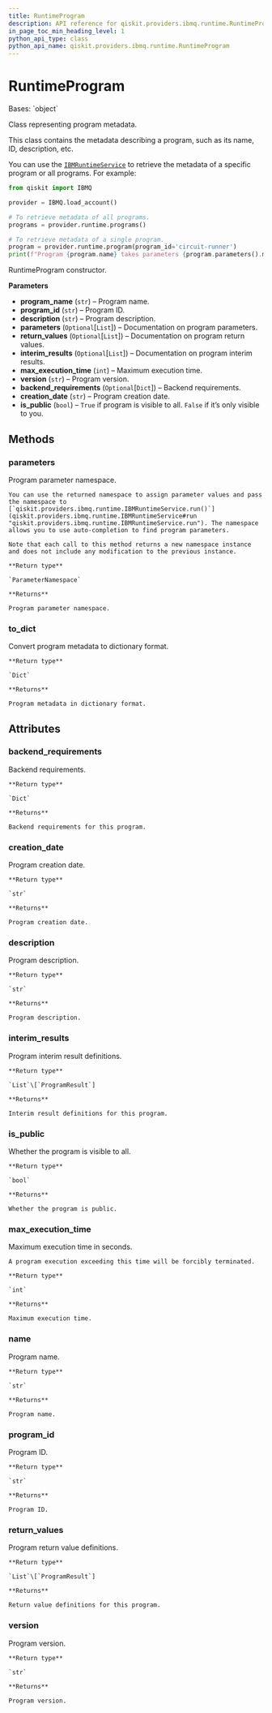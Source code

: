 ```yaml
---
title: RuntimeProgram
description: API reference for qiskit.providers.ibmq.runtime.RuntimeProgram
in_page_toc_min_heading_level: 1
python_api_type: class
python_api_name: qiskit.providers.ibmq.runtime.RuntimeProgram
---
```


# RuntimeProgram

<Class id="qiskit.providers.ibmq.runtime.RuntimeProgram" github="https://github.com/qiskit/qiskit-ibmq-provider/tree/stable/0.16/qiskit/providers/ibmq/runtime/runtime_program.py" signature="RuntimeProgram(program_name, program_id, description, parameters=None, return_values=None, interim_results=None, max_execution_time=0, version='0', backend_requirements=None, creation_date='', is_public=False)">
  Bases: `object`

  Class representing program metadata.

  This class contains the metadata describing a program, such as its name, ID, description, etc.

  You can use the [`IBMRuntimeService`](qiskit.providers.ibmq.runtime.IBMRuntimeService "qiskit.providers.ibmq.runtime.IBMRuntimeService") to retrieve the metadata of a specific program or all programs. For example:

  ```python
  from qiskit import IBMQ

  provider = IBMQ.load_account()

  # To retrieve metadata of all programs.
  programs = provider.runtime.programs()

  # To retrieve metadata of a single program.
  program = provider.runtime.program(program_id='circuit-runner')
  print(f"Program {program.name} takes parameters {program.parameters().metadata}")
  ```

  RuntimeProgram constructor.

  **Parameters**

  *   **program\_name** (`str`) – Program name.
  *   **program\_id** (`str`) – Program ID.
  *   **description** (`str`) – Program description.
  *   **parameters** (`Optional`\[`List`]) – Documentation on program parameters.
  *   **return\_values** (`Optional`\[`List`]) – Documentation on program return values.
  *   **interim\_results** (`Optional`\[`List`]) – Documentation on program interim results.
  *   **max\_execution\_time** (`int`) – Maximum execution time.
  *   **version** (`str`) – Program version.
  *   **backend\_requirements** (`Optional`\[`Dict`]) – Backend requirements.
  *   **creation\_date** (`str`) – Program creation date.
  *   **is\_public** (`bool`) – `True` if program is visible to all. `False` if it’s only visible to you.

  ## Methods

  ### parameters

  <Function id="qiskit.providers.ibmq.runtime.RuntimeProgram.parameters" signature="RuntimeProgram.parameters()">
    Program parameter namespace.

    You can use the returned namespace to assign parameter values and pass the namespace to [`qiskit.providers.ibmq.runtime.IBMRuntimeService.run()`](qiskit.providers.ibmq.runtime.IBMRuntimeService#run "qiskit.providers.ibmq.runtime.IBMRuntimeService.run"). The namespace allows you to use auto-completion to find program parameters.

    Note that each call to this method returns a new namespace instance and does not include any modification to the previous instance.

    **Return type**

    `ParameterNamespace`

    **Returns**

    Program parameter namespace.
  </Function>

  ### to\_dict

  <Function id="qiskit.providers.ibmq.runtime.RuntimeProgram.to_dict" signature="RuntimeProgram.to_dict()">
    Convert program metadata to dictionary format.

    **Return type**

    `Dict`

    **Returns**

    Program metadata in dictionary format.
  </Function>

  ## Attributes

  ### backend\_requirements

  <Attribute id="qiskit.providers.ibmq.runtime.RuntimeProgram.backend_requirements" name="backend_requirements">
    Backend requirements.

    **Return type**

    `Dict`

    **Returns**

    Backend requirements for this program.
  </Attribute>

  ### creation\_date

  <Attribute id="qiskit.providers.ibmq.runtime.RuntimeProgram.creation_date" name="creation_date">
    Program creation date.

    **Return type**

    `str`

    **Returns**

    Program creation date.
  </Attribute>

  ### description

  <Attribute id="qiskit.providers.ibmq.runtime.RuntimeProgram.description" name="description">
    Program description.

    **Return type**

    `str`

    **Returns**

    Program description.
  </Attribute>

  ### interim\_results

  <Attribute id="qiskit.providers.ibmq.runtime.RuntimeProgram.interim_results" name="interim_results">
    Program interim result definitions.

    **Return type**

    `List`\[`ProgramResult`]

    **Returns**

    Interim result definitions for this program.
  </Attribute>

  ### is\_public

  <Attribute id="qiskit.providers.ibmq.runtime.RuntimeProgram.is_public" name="is_public">
    Whether the program is visible to all.

    **Return type**

    `bool`

    **Returns**

    Whether the program is public.
  </Attribute>

  ### max\_execution\_time

  <Attribute id="qiskit.providers.ibmq.runtime.RuntimeProgram.max_execution_time" name="max_execution_time">
    Maximum execution time in seconds.

    A program execution exceeding this time will be forcibly terminated.

    **Return type**

    `int`

    **Returns**

    Maximum execution time.
  </Attribute>

  ### name

  <Attribute id="qiskit.providers.ibmq.runtime.RuntimeProgram.name" name="name">
    Program name.

    **Return type**

    `str`

    **Returns**

    Program name.
  </Attribute>

  ### program\_id

  <Attribute id="qiskit.providers.ibmq.runtime.RuntimeProgram.program_id" name="program_id">
    Program ID.

    **Return type**

    `str`

    **Returns**

    Program ID.
  </Attribute>

  ### return\_values

  <Attribute id="qiskit.providers.ibmq.runtime.RuntimeProgram.return_values" name="return_values">
    Program return value definitions.

    **Return type**

    `List`\[`ProgramResult`]

    **Returns**

    Return value definitions for this program.
  </Attribute>

  ### version

  <Attribute id="qiskit.providers.ibmq.runtime.RuntimeProgram.version" name="version">
    Program version.

    **Return type**

    `str`

    **Returns**

    Program version.
  </Attribute>
</Class>

